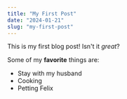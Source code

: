 ```yaml
---
title: "My First Post"
date: "2024-01-21"
slug: "my-first-post"
---
```


This is my first blog post! Isn't  it *great*?

Some of my **favorite** things are:

* Stay with my husband
* Cooking
* Petting Felix
